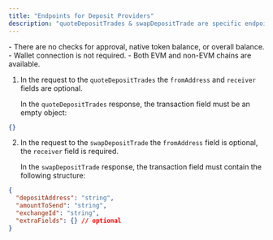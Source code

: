 ```yaml
---
title: "Endpoints for Deposit Providers"
description: "quoteDepositTrades & swapDepositTrade are specific endpoints where only deposit providers are available: ChangeNOW, Changelly, SimpleSwap & Exolix."
---
```


<Tip>
  - There are no checks for approval, native token balance, or overall balance.
  - Wallet connection is not required.
  - Both EVM and non-EVM chains are available.
</Tip>

1. In the request to the `quoteDepositTrades` the `fromAddress` and `receiver` fields are optional.

   In the `quoteDepositTrades` response, the transaction field must be an empty object:

```json
{}
```

2. In the request to the `swapDepositTrade` the `fromAddress` field is optional, the `receiver` field is required.

   In the `swapDepositTrade` response, the transaction field must contain the following structure:

```json
{
  "depositAddress": "string",
  "amountToSend": "string",
  "exchangeId": "string",
  "extraFields": {} // optional
}
```